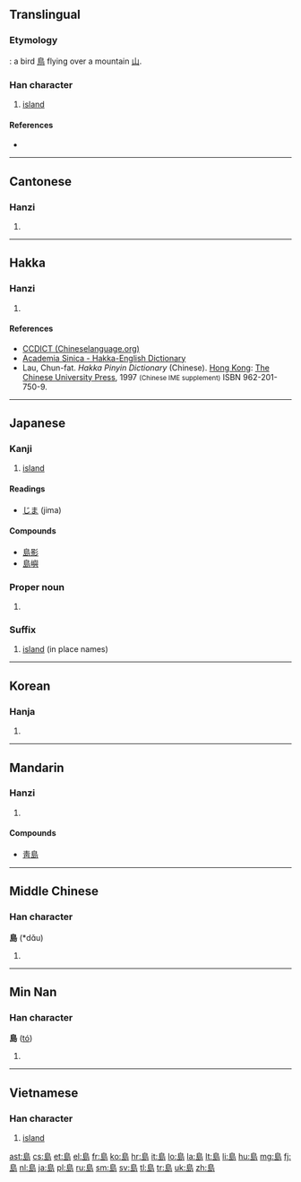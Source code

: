 {{also|岛|嶋|嶌|嶹}}
==Translingual==

===Etymology===
{{Han compound|鳥|山|ls=ic}}: a bird [[鳥]] flying over a mountain [[山]].

===Han character===
{{Han char|rn=46|rad=山|as=07|sn=10|four=2772<sub>7</sub>|canj=竹日卜山 (HAYU)}}

# [[island]]

====References====
* {{Han ref|kx=0312.040|dkj=08108|dj=0612.110|hdz=10775.140|uh=5CF6|ud=23798|bh=AE71|bd=44657}}

----

==Cantonese==

===Hanzi===
{{yue-hanzi|jyut=dou2|y=dou2|sim=岛}}

# {{defn|lang=yue|sort=山07}}

----

==Hakka==

===Hanzi===
{{hak-hanzi|poj=táu|gd=tau<sup>3</sup>, to<sup>3</sup> [Hailu, Siyan, Meixian]; tau<sup>3</sup>|hpy=dau3}}

# {{defn|lang=hak|sort=山07}}

====References====
*[http://www.chinalanguage.com/dictionaries/?mode=view&view=chardict&query=%E5%B3%B6 CCDICT (Chineselanguage.org)]
*[http://minhakka.ling.sinica.edu.tw/bkg/hakyin/search.php?DETAIL=1&LIMIT=id=42619&dbname=su_tian_1&graph=2 Academia Sinica - Hakka-English Dictionary]
*Lau, Chun-fat. ''Hakka Pinyin Dictionary'' (Chinese). [[Hong Kong]]: [[w:Chinese University of Hong Kong|The Chinese University Press]], 1997 <small>(Chinese IME supplement)</small> ISBN 962-201-750-9.

----

==Japanese==

===Kanji===
{{ja-kanji|grade=3|rs=山07}}

# [[island]]

====Readings====
* {{ja-readings|on=[[とう]] (tō)|kun=[[しま]] (shima)}} [[じま]] (jima)

====Compounds====
* [[島影]]
* [[島嶼]]

===Proper noun===
{{ja-pos|k|proper|hira=しま|rom=Shima}}

# {{surname|lang=ja|sort=しま}}

===Suffix===
{{ja-pos|k|suffix|hira=とう|rom=-tō}}
# [[island]] (in place names)

----

==Korean==

===Hanja===
{{ko-hanja|hangeul=도|eumhun=섬|rv=do|mr=to}}

# {{defn|lang=ko|sort=山07}}

----

==Mandarin==

===Hanzi===
{{cmn-hanzi|sim=岛|pin=[[dǎo]] ([[dao3]])|wg=tao<sup>3</sup>}}

# {{defn|lang=cmn|sort=山07}}

====Compounds====
* [[靑島]]

----

==Middle Chinese==

===Han character===
'''島''' (*dɑ̌u)<!--note: the vowel "ɑ" is an IPA symbol, and is thus different from the vowel "a"; asterisk indicates that this character appears more than four times in the Tang Dynasty corpus of literature-->

# {{defn|Middle Chinese}}

----

==Min Nan==

===Han character===
'''島''' ([[tó]])

# {{defn|Min Nan}}

----

==Vietnamese==

===Han character===
{{vi-hantu|[[đảo]], [[láo]]|rs=山07}}

# [[island]]

[[ast:島]]
[[cs:島]]
[[et:島]]
[[el:島]]
[[fr:島]]
[[ko:島]]
[[hr:島]]
[[it:島]]
[[lo:島]]
[[la:島]]
[[lt:島]]
[[li:島]]
[[hu:島]]
[[mg:島]]
[[fj:島]]
[[nl:島]]
[[ja:島]]
[[pl:島]]
[[ru:島]]
[[sm:島]]
[[sv:島]]
[[tl:島]]
[[tr:島]]
[[uk:島]]
[[zh:島]]